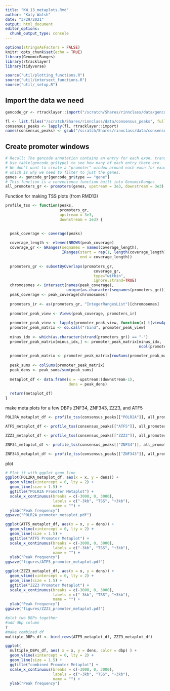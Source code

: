 ```yaml
---
title: "KW_13_metaplots.Rmd"
author: "Katy Walsh"
date: "3/29/2021"
output: html_document
editor_options: 
  chunk_output_type: console
---
```

```r
options(stringsAsFactors = FALSE)
knitr::opts_chunk$set(echo = TRUE)
library(GenomicRanges)
library(rtracklayer)
library(tidyverse)

source("util/plotting_functions.R")
source("util/intersect_functions.R")
source("util/_setup.R")
```

## Import the data we need
```r
gencode_gr <- rtracklayer::import("/scratch/Shares/rinnclass/data/gencode.v32.annotation.gtf")

fl <- list.files("/scratch/Shares/rinnclass/data/consensus_peaks", full.names = TRUE)
consensus_peaks <- lapply(fl, rtracklayer::import)
names(consensus_peaks) <- gsub("/scratch/Shares/rinnclass/data/consensus_peaks/|.bed", "", fl)
```
## Create promoter windows
```r
# Recall: The gencode annotation contains an entry for each exon, transcript, etc.
# Use table(gencode_gr$type) to see how many of each entry there are. 
# We don't want to create a "promoter" window around each exon for example
# which is why we need to filter to just the genes.
genes <- gencode_gr[gencode_gr$type == "gene"]
# This function is a convenience function built into GenomicRanges
all_promoters_gr <- promoters(genes, upstream = 3e3, downstream = 3e3)
```

Function for making TSS plots (from RMD13)
```r
profile_tss <- function(peaks, 
                        promoters_gr,
                        upstream = 3e3,
                        downstream = 3e3) {
  

  peak_coverage <- coverage(peaks)
  
  coverage_length <- elementNROWS(peak_coverage)
  coverage_gr <- GRanges(seqnames = names(coverage_length),
                         IRanges(start = rep(1, length(coverage_length)), 
                                 end = coverage_length))
  
  promoters_gr <- subsetByOverlaps(promoters_gr, 
                                       coverage_gr, 
                                       type="within", 
                                       ignore.strand=TRUE)
  chromosomes <- intersect(names(peak_coverage), 
                           unique(as.character(seqnames(promoters_gr))))
  peak_coverage <- peak_coverage[chromosomes]
  
  promoters_ir <- as(promoters_gr, "IntegerRangesList")[chromosomes]
  
  promoter_peak_view <- Views(peak_coverage, promoters_ir)
  
  promoter_peak_view <- lapply(promoter_peak_view, function(x) t(viewApply(x, as.vector)))
  promoter_peak_matrix <- do.call("rbind", promoter_peak_view)
  
  minus_idx <- which(as.character(strand(promoters_gr)) == "-")
  promoter_peak_matrix[minus_idx,] <- promoter_peak_matrix[minus_idx,
                                                           ncol(promoter_peak_matrix):1]
  
  promoter_peak_matrix <- promoter_peak_matrix[rowSums(promoter_peak_matrix) > 1,]
  
  peak_sums <- colSums(promoter_peak_matrix)
  peak_dens <- peak_sums/sum(peak_sums)
  
  metaplot_df <- data.frame(x = -upstream:(downstream-1),
                            dens = peak_dens)
  
  return(metaplot_df)
}
```


make meta plots for a few DBPs
ZNF34, ZNF343, ZZZ3, and ATF5
```r
POL2RA_metaplot_df <- profile_tss(consensus_peaks[["POLR2A"]], all_promoters_gr, upstream = 3e3, downstream = 3e3)

ATF5_metaplot_df <- profile_tss(consensus_peaks[["ATF5"]], all_promoters_gr, upstream = 3e3, downstream = 3e3)

ZZZ3_metaplot_df <- profile_tss(consensus_peaks[["ZZZ3"]], all_promoters_gr, upstream = 3e3, downstream = 3e3)

ZNF34_metaplot_df <- profile_tss(consensus_peaks[["ZNF34"]], all_promoters_gr, upstream = 3e3, downstream = 3e3)

ZNF343_metaplot_df <- profile_tss(consensus_peaks[["ZNF343"]], all_promoters_gr, upstream = 3e3, downstream = 3e3)

```

plot
```r
# Plot it with ggplot geom_line
ggplot(POL2RA_metaplot_df, aes(x = x, y = dens)) + 
  geom_vline(xintercept = 0, lty = 2) + 
  geom_line(size = 1.5) + 
  ggtitle("POLR2A Promoter Metaplot") + 
  scale_x_continuous(breaks = c(-3000, 0, 3000),
                     labels = c("-3kb", "TSS", "+3kb"),
                     name = "") + 
  ylab("Peak frequency")
ggsave("POLR2A_promoter_metaplot.pdf")

ggplot(ATF5_metaplot_df, aes(x = x, y = dens)) + 
  geom_vline(xintercept = 0, lty = 2) + 
  geom_line(size = 1.5) + 
  ggtitle("ATF5 Promoter Metaplot") + 
  scale_x_continuous(breaks = c(-3000, 0, 3000),
                     labels = c("-3kb", "TSS", "+3kb"),
                     name = "") + 
  ylab("Peak frequency")
ggsave("figures/ATF5_promoter_metaplot.pdf")

ggplot(ZZZ3_metaplot_df, aes(x = x, y = dens)) + 
  geom_vline(xintercept = 0, lty = 2) + 
  geom_line(size = 1.5) + 
  ggtitle("ZZZ3 Promoter Metaplot") + 
  scale_x_continuous(breaks = c(-3000, 0, 3000),
                     labels = c("-3kb", "TSS", "+3kb"),
                     name = "") + 
  ylab("Peak frequency")
ggsave("figures/ZZZ3_promoter_metaplot.pdf")

#plot two DBPs together
#add dbp column
?
#make combined df
multiple_DBPs_df <- bind_rows(ATF5_metaplot_df, ZZZ3_metaplot_df)

ggplot(
  multiple_DBPs_df, aes( x = x, y = dens, color = dbp) ) + 
  geom_vline(xintercept = 0, lty = 2) + 
  geom_line(size = 1.5) + 
  ggtitle("combined Promoter Metaplot") + 
  scale_x_continuous(breaks = c(-3000, 0, 3000),
                     labels = c("-3kb", "TSS", "+3kb"),
                     name = "") + 
  ylab("Peak frequency")

```
